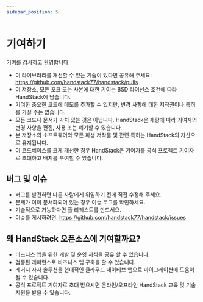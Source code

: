 ```yaml
---
sidebar_position: 5
---
```


# 기여하기

기여를 감사하고 환영합니다

* 이 라이브러리를 개선할 수 있는 기술이 있다면 공유해 주세요: https://github.com/handstack77/handstack/pulls
* 이 저장소, 모든 포크 또는 사본에 대한 기여는 BSD 라이선스 조건에 따라 HandStack에 남습니다.
* 기여한 중요한 코드에 메모를 추가할 수 있지만, 변경 사항에 대한 저작권이나 특허를 가질 수는 없습니다.
* 모든 코드나 문서가 가치 있는 것은 아닙니다. HandStack은 재량에 따라 기여자의 변경 사항을 편집, 사용 또는 폐기할 수 있습니다.
* 본 저장소의 소프트웨어와 모든 파생 저작물 및 관련 특허는 HandStack의 자산으로 유지됩니다.
* 이 코드베이스를 크게 개선한 경우 HandStack은 기여자를 공식 프로젝트 기여자로 초대하고 배지를 부여할 수 있습니다.

## 버그 및 이슈

* 버그를 발견하면 다른 사람에게 위임하기 전에 직접 수정해 주세요.
* 문제가 이미 문서화되어 있는 경우 이슈 로그를 확인하세요.
* 기술적으로 가능하다면 풀 리퀘스트를 만드세요.
* 이슈를 게시하려면: https://github.com/handstack77/handstack/issues

## 왜 HandStack 오픈소스에 기여할까요?

* 비즈니스 앱을 위한 개발 및 운영 지식을 공유 할 수 있습니다.
* 검증된 레퍼런스로 비즈니스 앱 구축을 할 수 있습니다.
* 레거시 자사 솔루션을 현대적인 클라우드 네이티브 앱으로 마이그레이션에 도움이 될 수 있습니다.
* 공식 프로젝트 기여자로 초대 받으시면 온라인/오프라인 HandStack 교육 및 기술 지원을 받을 수 있습니다.
